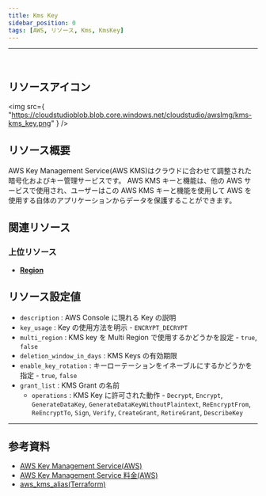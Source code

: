 ```yaml
---
title: Kms Key
sidebar_position: 0
tags: [AWS, リソース, Kms, KmsKey]
---
```


<hr />
<br />

## リソースアイコン

<img
    src={
        "https://cloudstudioblob.blob.core.windows.net/cloudstudio/awsImg/kms-kms_key.png"
    }
/>

## リソース概要

AWS Key Management Service(AWS KMS)はクラウドに合わせて調整された暗号化およびキー管理サービスです。
AWS KMS キーと機能は、他の AWS サービスで使用され、ユーザーはこの AWS KMS キーと機能を使用して AWS を使用する自体のアプリケーションからデータを保護することができます。

## 関連リソース

### 上位リソース

-   [**Region**](https://docs.cstudio.app/ja/docs/resource/aws/Base/Region)

## リソース設定値

-   `description` : AWS Console に現れる Key の説明
-   `key_usage` : Key の使用方法を明示 - `ENCRYPT_DECRYPT`
-   `multi_region` : KMS key を Multi Region で使用するかどうかを設定 - `true`, `false`
-   `deletion_window_in_days` : KMS Keys の有効期限
-   `enable_key_rotation` : キーローテーションをイネーブルにするかどうかを指定 - `true`, `false`
-   `grant_list` : KMS Grant の名前
    -   `operations` : KMS Key に許可された動作 - `Decrypt`, `Encrypt`, `GenerateDataKey`, `GenerateDataKeyWithoutPlaintext`, `ReEncryptFrom`, `ReEncryptTo`, `Sign`, `Verify`, `CreateGrant`, `RetireGrant`, `DescribeKey`

---

## 参考資料

-   [AWS Key Management Service(AWS)](https://docs.aws.amazon.com/ko_kr/kms/latest/developerguide/overview.html)
-   [AWS Key Management Service 料金(AWS)](https://aws.amazon.com/ko/kms/pricing/?nc1=h_ls)
-   [aws_kms_alias(Terraform)](https://registry.terraform.io/providers/hashicorp/aws/latest/docs/resources/kms_alias)
